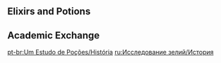 {{Event Tabs
|subpage1 = Dusty Wrack
|subpage2 = Sealed Ruins
|subpage3 = Solitary Rampart
}}

==Elixirs and Potions==
{{Transclude|Elixirs and Potions|Dialogue|main=1|top=1}}

==Academic Exchange==
{{Transclude|Academic Exchange|Dialogue|main=1|top=1}}

[[pt-br:Um Estudo de Poções/História]]
[[ru:Исследование зелий/История]]